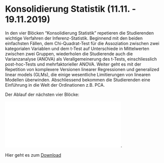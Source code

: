 # Konsolidierung Statistik (11.11. - 19.11.2019)

In den vier Blöcken "Konsolidierung Statistik" repetieren die Studierenden wichtige Verfahren der Inferenz-Statistik. Beginnend mit den beiden einfachsten Fällen, dem Chi-Quadrat-Test für die Assoziation zwischen zwei kategorialen Variablen und dem t-Test auf Unterschiede in Mittelwerten zwischen zwei Gruppen, wiederholen die Studierende auch die Varianzanalyse (ANOVA) als Verallgemeinerung des t-Tests, einschliesslich post-hoc-Tests und mehrfaktorieller ANOVA. Weiter geht es mit der Repetition von komplexere Versionen linearer Regressionen und generalized linear models (GLMs), die einige wesentliche Limitierungen von linearen Modellen überwinden. Abschliessend bekommen die Studierenden eine Einführung in die Welt der Ordinationen z.B. PCA.



Der Ablauf der nächsten vier Blöcke:

![](statistikbloecke_2019_konsolidierung.pdf){width=75%}.

<!-- found that here: not working -->
<!-- https://stackoverflow.com/questions/39173714/r-markdown-can-i-insert-a-pdf-to-the-r-markdown-file-as-an-image -->
<!--  ```{r image-ref-for-in-text, echo = FALSE, message=FALSE, out.width='0.75\\linewidth', fig.pos='H', fig.align="center", fig.cap=c(""), echo=FALSE} -->
<!--   -->
<!-- knitr::include_graphics("statistikbloecke_2019_konsolidierung.pdf") -->
<!--  ``` -->

Hier geht es zum [Download](17_Statistik_Konsolidierung1/statistikbloecke_2019_konsolidierung.pdf)
